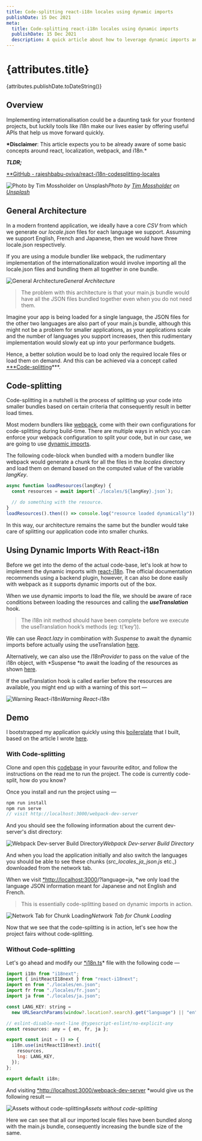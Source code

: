 ```yaml
---
title: Code-splitting react-i18n locales using dynamic imports
publishDate: 15 Dec 2021
meta:
  title: Code-splitting react-i18n locales using dynamic imports
  publishDate: 15 Dec 2021
  description: A quick article about how to leverage dynamic imports and code-split language.json files.
---
```


# {attributes.title}

{attributes.publishDate.toDateString()}

## Overview

Implementing internationalisation could be a daunting task for your frontend projects, but luckily tools like i18n make our lives easier by offering useful APIs that help us move forward quickly.

**\*Disclaimer**: This article expects you to be already aware of some basic concepts around react, localization, webpack, and i18n.\*

**_TLDR;_**

[\*\*GitHub - rajeshbabu-oviva/react-i18n-codesplitting-locales](https://github.com/rajeshbabu-oviva/react-i18n-codesplitting-locales)

![Photo by [Tim Mossholder](https://unsplash.com/@timmossholder?utm_source=unsplash&utm_medium=referral&utm_content=creditCopyText) on [Unsplash](https://unsplash.com/s/photos/split?utm_source=unsplash&utm_medium=referral&utm_content=creditCopyText)](https://cdn-images-1.medium.com/max/13200/1*_5t29_HeW6e4Smbctn_ooA.jpeg)_Photo by [Tim Mossholder](https://unsplash.com/@timmossholder?utm_source=unsplash&utm_medium=referral&utm_content=creditCopyText) on [Unsplash](https://unsplash.com/s/photos/split?utm_source=unsplash&utm_medium=referral&utm_content=creditCopyText)_

## General Architecture

In a modern frontend application, we ideally have a core _CSV_ from which we generate our _locale.json_ files for each language we support. Assuming we support English, French and Japanese, then we would have three locale.json respectively.

If you are using a module bundler like webpack, the rudimentary implementation of the internationalization would involve importing all the locale.json files and bundling them all together in one bundle.

![General Architecture](https://cdn-images-1.medium.com/max/2996/1*xbfMJ-Ag6XGQ5WNt6h-Ekw.png)_General Architecture_

> The problem with this architecture is that your main.js bundle would have all the JSON files bundled together even when you do not need them.

Imagine your app is being loaded for a single language, the JSON files for the other two languages are also part of your main.js bundle, although this might not be a problem for smaller applications, as your applications scale and the number of languages you support increases, then this rudimentary implementation would slowly eat up into your performance budgets.

Hence, a better solution would be to load only the required locale files or load them on demand. And this can be achieved via a concept called [\*\*\*Code-splitting](https://developer.mozilla.org/en-US/docs/Glossary/Code_splitting)\*\*\*.

## Code-splitting

Code-splitting in a nutshell is the process of splitting up your code into smaller bundles based on certain criteria that consequently result in better load times.

Most modern bundlers like [webpack](https://webpack.js.org/guides/code-splitting/#dynamic-imports), come with their own configurations for code-splitting during build-time. There are multiple ways in which you can enforce your webpack configuration to split your code, but in our case, we are going to use [dynamic imports](https://webpack.js.org/api/module-methods/#dynamic-expressions-in-import).

The following code-block when bundled with a modern bundler like webpack would generate a chunk for all the files in the _locales_ directory and load them on demand based on the computed value of the variable _langKey_.

```js
async function loadResources(langKey) {
  const resources = await import(`./locales/${langKey}.json`);

  // do something with the resource.
}
loadResources().then(() => console.log("resource loaded dynamically"));
```

In this way, our architecture remains the same but the bundler would take care of splitting our application code into smaller chunks.

## Using Dynamic Imports With React-i18n

Before we get into the demo of the actual code-base, let's look at how to implement the dynamic imports with [react-i18n](https://react.i18next.com/legacy-v9/step-by-step-guide#2-lazy-loading-translations). The official documentation recommends using a backend plugin, however, it can also be done easily with webpack as it supports dynamic imports out of the box.

When we use dynamic imports to load the file, we should be aware of race conditions between loading the resources and calling the **_useTranslation_** hook.

> The i18n init method should have been complete before we execute the useTranslation hook’s methods (eg: t(‘key’)).

We can use _React.lazy_ in combination with _Suspense_ to await the dynamic imports before actually using the useTranslation [here](https://github.com/rajeshbabu-oviva/react-i18n-codesplitting-locales/blob/master/src/App.tsx#L4).

Alternatively, we can also use the _I18nProvider_ to pass on the value of the i18n object, with *Suspense *to await the loading of the resources as shown [here](https://github.com/rajeshbabu-oviva/react-i18n-codesplitting-locales/blob/master/src/AppWithI18nProvider.tsx).

If the useTranslation hook is called earlier before the resources are available, you might end up with a warning of this sort —

![Warning React-i18n](https://cdn-images-1.medium.com/max/3324/1*8hhkgKPwO-soJH6niPkapA.png)_Warning React-i18n_

## Demo

I bootstrapped my application quickly using this [boilerplate](https://github.com/rajeshbabu-oviva/react-ts-boilerplate) that I built, based on the article I wrote [here](https://medium.com/@rajeshdavid/a-quick-guide-to-choosing-a-robust-frontend-tech-stack-1f47c0458f08).

### With Code-splitting

Clone and open this [codebase](https://github.com/rajeshbabu-oviva/react-i18n-codesplitting-locales) in your favourite editor, and follow the instructions on the read me to run the project. The code is currently code-split, how do you know?

Once you install and run the project using —

```js
npm run install
npm run serve
// visit http://localhost:3000/webpack-dev-server
```

And you should see the following information about the current dev-server's dist directory:

![Webpack Dev-server Build Directory](https://cdn-images-1.medium.com/max/2280/1*ABxM139JPpi7jgV1PP95Gw.png)_Webpack Dev-server Build Directory_

And when you load the application initially and also switch the languages you should be able to see these chunks (_src_locales_ja_json.js_ etc.,) downloaded from the network tab.

When we visit [\*http://localhost:3000](http://localhost:3000)/?language=ja, \*we only load the language JSON information meant for Japanese and not English and French.

> This is essentially code-splitting based on dynamic imports in action.

![Network Tab for Chunk Loading](https://cdn-images-1.medium.com/max/3836/1*LJMx6LHI6ljdXt7DyB_EXw.png)_Network Tab for Chunk Loading_

Now that we see that the code-splitting is in action, let's see how the project fairs without code-splitting.

### Without Code-splitting

Let's go ahead and modify our [\*i18n.ts](https://github.com/rajeshbabu-oviva/react-i18n-codesplitting-locales/blob/master/src/i18n.ts)\* file with the following code —

```js
import i18n from "i18next";
import { initReactI18next } from "react-i18next";
import en from "./locales/en.json";
import fr from "./locales/fr.json";
import ja from "./locales/ja.json";

const LANG_KEY: string =
  new URLSearchParams(window?.location?.search).get("language") || "en";

// eslint-disable-next-line @typescript-eslint/no-explicit-any
const resources: any = { en, fr, ja };

export const init = () => {
  i18n.use(initReactI18next).init({
    resources,
    lng: LANG_KEY,
  });
};

export default i18n;
```

And visiting [\*http://localhost:3000/webpack-dev-server](http://localhost:3000/webpack-dev-server) \*would give us the following result —

![Assets without code-splitting](https://cdn-images-1.medium.com/max/2208/1*FmOjpT62DFm0-sToUyfkwA.png)_Assets without code-splitting_

Here we can see that all our imported locale files have been bundled along with the main.js bundle, consequently increasing the bundle size of the same.
